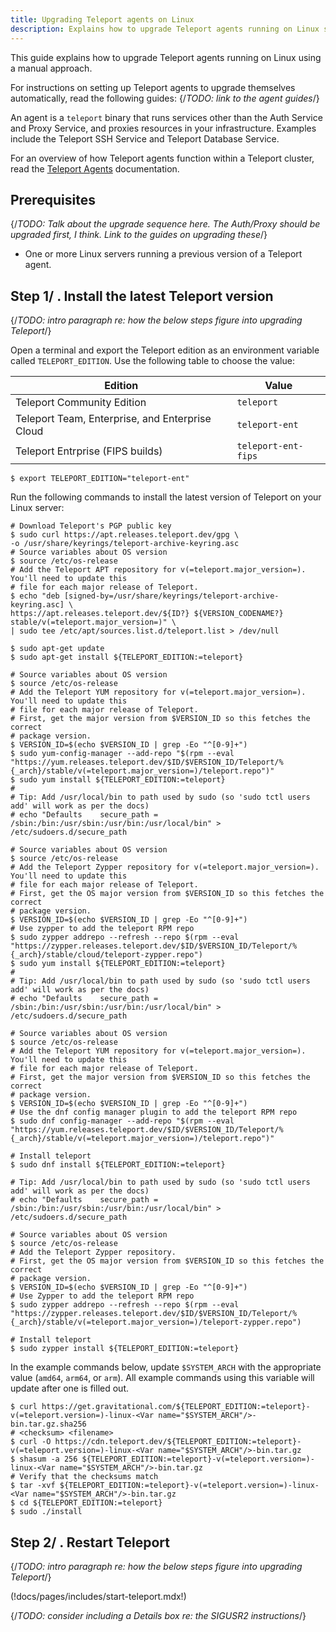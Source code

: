 ```yaml
---
title: Upgrading Teleport agents on Linux
description: Explains how to upgrade Teleport agents running on Linux servers.
---
```


This guide explains how to upgrade Teleport agents running on Linux using a
manual approach. 

For instructions on setting up Teleport agents to upgrade themselves
automatically, read the following guides: {/*TODO: link to  the agent guides*/}

An agent is a `teleport` binary that runs services other than the Auth Service
and Proxy Service, and proxies resources in your infrastructure. Examples
include the Teleport SSH Service and Teleport Database Service.

For an overview of how Teleport agents function within a Teleport cluster, read
the [Teleport Agents](../agents/introduction.mdx) documentation.

## Prerequisites

{/*TODO: Talk about the upgrade sequence here. The Auth/Proxy should be
upgraded first, I think. Link to the guides on upgrading these*/}

- One or more Linux servers running a previous version of a Teleport agent.

## Step 1/ . Install the latest Teleport version

{/*TODO: intro paragraph re: how the below steps figure into upgrading
Teleport*/}

Open a terminal and export the Teleport edition as an environment variable
called `TELEPORT_EDITION`. Use the following table to choose the value:

|Edition|Value|
|---|---|
|Teleport Community Edition|`teleport`|
|Teleport Team, Enterprise, and Enterprise Cloud|`teleport-ent`|
|Teleport Entrprise (FIPS builds)|`teleport-ent-fips`|

```code
$ export TELEPORT_EDITION="teleport-ent"
```

Run the following commands to install the latest version of Teleport on your
Linux server:

<Tabs>
<TabItem label="Debian 9+/Ubuntu 16.04+ (apt)">

```code
# Download Teleport's PGP public key
$ sudo curl https://apt.releases.teleport.dev/gpg \
-o /usr/share/keyrings/teleport-archive-keyring.asc
# Source variables about OS version
$ source /etc/os-release
# Add the Teleport APT repository for v(=teleport.major_version=). You'll need to update this
# file for each major release of Teleport.
$ echo "deb [signed-by=/usr/share/keyrings/teleport-archive-keyring.asc] \
https://apt.releases.teleport.dev/${ID?} ${VERSION_CODENAME?} stable/v(=teleport.major_version=)" \
| sudo tee /etc/apt/sources.list.d/teleport.list > /dev/null

$ sudo apt-get update
$ sudo apt-get install ${TELEPORT_EDITION:=teleport}
```

</TabItem>
<TabItem label="Amazon Linux 2/RHEL 7 (yum)">

```code
# Source variables about OS version
$ source /etc/os-release
# Add the Teleport YUM repository for v(=teleport.major_version=). You'll need to update this
# file for each major release of Teleport.
# First, get the major version from $VERSION_ID so this fetches the correct
# package version.
$ VERSION_ID=$(echo $VERSION_ID | grep -Eo "^[0-9]+")
$ sudo yum-config-manager --add-repo "$(rpm --eval "https://yum.releases.teleport.dev/$ID/$VERSION_ID/Teleport/%{_arch}/stable/v(=teleport.major_version=)/teleport.repo")"
$ sudo yum install ${TELEPORT_EDITION:=teleport}
#
# Tip: Add /usr/local/bin to path used by sudo (so 'sudo tctl users add' will work as per the docs)
# echo "Defaults    secure_path = /sbin:/bin:/usr/sbin:/usr/bin:/usr/local/bin" > /etc/sudoers.d/secure_path
```

</TabItem>
<TabItem label="Amazon Linux 2/RHEL 7 (zypper)">

```code
# Source variables about OS version
$ source /etc/os-release
# Add the Teleport Zypper repository for v(=teleport.major_version=). You'll need to update this
# file for each major release of Teleport.
# First, get the OS major version from $VERSION_ID so this fetches the correct
# package version.
$ VERSION_ID=$(echo $VERSION_ID | grep -Eo "^[0-9]+")
# Use zypper to add the teleport RPM repo
$ sudo zypper addrepo --refresh --repo $(rpm --eval "https://zypper.releases.teleport.dev/$ID/$VERSION_ID/Teleport/%{_arch}/stable/cloud/teleport-zypper.repo")
$ sudo yum install ${TELEPORT_EDITION:=teleport}
#
# Tip: Add /usr/local/bin to path used by sudo (so 'sudo tctl users add' will work as per the docs)
# echo "Defaults    secure_path = /sbin:/bin:/usr/sbin:/usr/bin:/usr/local/bin" > /etc/sudoers.d/secure_path
```

</TabItem>
<TabItem label="Amazon Linux 2023/RHEL 8+ (dnf)">

```code
# Source variables about OS version
$ source /etc/os-release
# Add the Teleport YUM repository for v(=teleport.major_version=). You'll need to update this
# file for each major release of Teleport.
# First, get the major version from $VERSION_ID so this fetches the correct
# package version.
$ VERSION_ID=$(echo $VERSION_ID | grep -Eo "^[0-9]+")
# Use the dnf config manager plugin to add the teleport RPM repo
$ sudo dnf config-manager --add-repo "$(rpm --eval "https://yum.releases.teleport.dev/$ID/$VERSION_ID/Teleport/%{_arch}/stable/v(=teleport.major_version=)/teleport.repo")"

# Install teleport
$ sudo dnf install ${TELEPORT_EDITION:=teleport}

# Tip: Add /usr/local/bin to path used by sudo (so 'sudo tctl users add' will work as per the docs)
# echo "Defaults    secure_path = /sbin:/bin:/usr/sbin:/usr/bin:/usr/local/bin" > /etc/sudoers.d/secure_path
```

</TabItem>
<TabItem label="SLES 12 SP5+ and 15 SP5+ (zypper)">

```code
# Source variables about OS version
$ source /etc/os-release
# Add the Teleport Zypper repository.
# First, get the OS major version from $VERSION_ID so this fetches the correct
# package version.
$ VERSION_ID=$(echo $VERSION_ID | grep -Eo "^[0-9]+")
# Use Zypper to add the teleport RPM repo
$ sudo zypper addrepo --refresh --repo $(rpm --eval "https://zypper.releases.teleport.dev/$ID/$VERSION_ID/Teleport/%{_arch}/stable/v(=teleport.major_version=)/teleport-zypper.repo")

# Install teleport
$ sudo zypper install ${TELEPORT_EDITION:=teleport}
```

</TabItem>
<TabItem label="Tarball" >

In the example commands below, update `$SYSTEM_ARCH` with the appropriate
value (`amd64`, `arm64`, or `arm`). All example commands using this variable
will update after one is filled out.

```code
$ curl https://get.gravitational.com/${TELEPORT_EDITION:=teleport}-v(=teleport.version=)-linux-<Var name="$SYSTEM_ARCH"/>-bin.tar.gz.sha256
# <checksum> <filename>
$ curl -O https://cdn.teleport.dev/${TELEPORT_EDITION:=teleport}-v(=teleport.version=)-linux-<Var name="$SYSTEM_ARCH"/>-bin.tar.gz
$ shasum -a 256 ${TELEPORT_EDITION:=teleport}-v(=teleport.version=)-linux-<Var name="$SYSTEM_ARCH"/>-bin.tar.gz
# Verify that the checksums match
$ tar -xvf ${TELEPORT_EDITION:=teleport}-v(=teleport.version=)-linux-<Var name="$SYSTEM_ARCH"/>-bin.tar.gz
$ cd ${TELEPORT_EDITION:=teleport}
$ sudo ./install
```

</TabItem>
</Tabs>

## Step 2/ . Restart Teleport

{/*TODO: intro paragraph re: how the below steps figure into upgrading
Teleport*/}

(!docs/pages/includes/start-teleport.mdx!)

{/*TODO: consider including a Details box re: the SIGUSR2 instructions*/}

